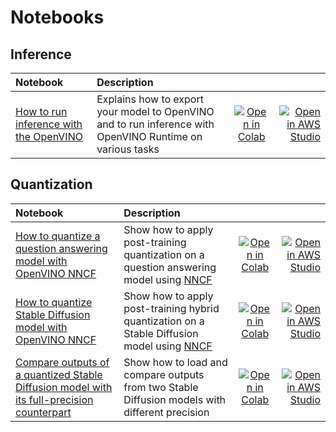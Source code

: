<!--Copyright 2024 The HuggingFace Team. All rights reserved.
Licensed under the Apache License, Version 2.0 (the "License"); you may not use this file except in compliance with
the License. You may obtain a copy of the License at
http://www.apache.org/licenses/LICENSE-2.0
Unless required by applicable law or agreed to in writing, software distributed under the License is distributed on
an "AS IS" BASIS, WITHOUT WARRANTIES OR CONDITIONS OF ANY KIND, either express or implied. See the License for the
specific language governing permissions and limitations under the License.
-->

# Notebooks

## Inference

| Notebook                                                                                                                                                                                                   | Description                                                                                                                                                                     |                                                                                                                                                                                                                         |       |
|:-----------------------------------------------------------------------------------------------------------------------------------------------------------------------------------------------------------|:--------------------------------------------------------------------------------------------------------------------------------------------------------------------------------|:-----------------------------------------------------------------------------------------------------------------------------------------------------------------------------------------------------------------------:|------:|
| [How to run inference with the OpenVINO](https://github.com/huggingface/optimum-intel/blob/main/notebooks/openvino/optimum_openvino_inference.ipynb)                                                       | Explains how to export your model to OpenVINO and to run inference with OpenVINO Runtime on various tasks                                                                       | [![Open in Colab](https://colab.research.google.com/assets/colab-badge.svg)](https://colab.research.google.com/github/huggingface/optimum-intel/blob/main/notebooks/openvino/optimum_openvino_inference.ipynb)          | [![Open in AWS Studio](https://studiolab.sagemaker.aws/studiolab.svg)](https://studiolab.sagemaker.aws/import/github/huggingface/optimum-intel/blob/main/notebooks/openvino/optimum_openvino_inference.ipynb)          |

## Quantization

| Notebook                                                                                                                                                                                                   | Description                                                                                                                           |                                                                                                                                                                                                                         |       |
|:-----------------------------------------------------------------------------------------------------------------------------------------------------------------------------------------------------------|:--------------------------------------------------------------------------------------------------------------------------------------|:-----------------------------------------------------------------------------------------------------------------------------------------------------------------------------------------------------------------------:|------:|
| [How to quantize a question answering model with OpenVINO NNCF](https://github.com/huggingface/optimum-intel/blob/main/notebooks/openvino/question_answering_quantization.ipynb)                           | Show how to apply post-training quantization on a question answering model using [NNCF](https://github.com/openvinotoolkit/nncf)      | [![Open in Colab](https://colab.research.google.com/assets/colab-badge.svg)](https://colab.research.google.com/github/huggingface/optimum-intel/blob/main/notebooks/openvino/question_answering_quantization.ipynb)     | [![Open in AWS Studio](https://studiolab.sagemaker.aws/studiolab.svg)](https://studiolab.sagemaker.aws/import/github/huggingface/optimum-intel/blob/main/notebooks/openvino/question_answering_quantization.ipynb)     |
| [How to quantize Stable Diffusion model with OpenVINO NNCF](https://github.com/huggingface/optimum-intel/blob/main/notebooks/openvino/stable_diffusion_hybrid_quantization.ipynb)                          | Show how to apply post-training hybrid quantization on a Stable Diffusion model using [NNCF](https://github.com/openvinotoolkit/nncf) | [![Open in Colab](https://colab.research.google.com/assets/colab-badge.svg)](https://colab.research.google.com/github/huggingface/optimum-intel/blob/main/notebooks/openvino/stable_diffusion_hybrid_quantization.ipynb)| [![Open in AWS Studio](https://studiolab.sagemaker.aws/studiolab.svg)](https://studiolab.sagemaker.aws/import/github/huggingface/optimum-intel/blob/main/notebooks/openvino/stable_diffusion_hybrid_quantization.ipynb)|
| [Compare outputs of a quantized Stable Diffusion model with its full-precision counterpart](https://github.com/huggingface/optimum-intel/blob/main/notebooks/openvino/stable_diffusion_optimization.ipynb) | Show how to load and compare outputs from two Stable Diffusion models with different precision                                        | [![Open in Colab](https://colab.research.google.com/assets/colab-badge.svg)](https://colab.research.google.com/github/huggingface/optimum-intel/blob/main/notebooks/openvino/stable_diffusion_optimization.ipynb)       | [![Open in AWS Studio](https://studiolab.sagemaker.aws/studiolab.svg)](https://studiolab.sagemaker.aws/import/github/huggingface/optimum-intel/blob/main/notebooks/openvino/stable_diffusion_optimization.ipynb)       |


